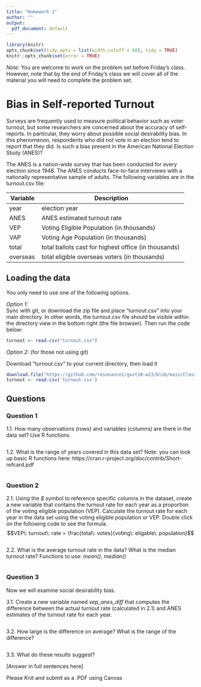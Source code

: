 ```yaml
---
title: "Homework 1"
author: ""
output:
  pdf_document: default
---
```


```r
library(knitr)
opts_chunk$set(tidy.opts = list(width.cutoff = 60), tidy = TRUE)
knitr::opts_chunk$set(error = TRUE)
```

_Note_: You are welcome to work on the problem set before Friday's class. However, note that by the end of Friday's class we will cover all of the material you will need to complete the problem set.

# Bias in Self-reported Turnout

Surveys are frequently used to measure political behavior such as voter turnout, but some researchers are concerned about the accuracy of self-reports. In particular, they worry about possible social desirability bias. In this phenomenon, respondents who did not vote in an election tend to report that they did. Is such a bias present in the American National Election Study (ANES)? 

The ANES is a nation-wide survey that has been conducted for every election since 1948. The ANES conducts face-to-face interviews with a nationally representative sample of adults.  The following variables are in the turnout.csv file:

| Variable    | Description                                             |
|-------------|---------------------------------------------------------|
| year        | election year                                           |
| ANES        | ANES estimated turnout rate                             |
| VEP         | Voting Eligible Population (in thousands)               |
| VAP         | Voting Age Population (in thousands)                    |
| total       | total ballots cast for highest office (in thousands)    |
| overseas    | total eligible overseas voters (in thousands)           |


## Loading the data

You only need to use one of the following options.

_Option 1:_  
Sync with git, or download the zip file and place "turnout.csv" into your main directory. In other words, the turnout.csv file should be visible within the directory view in the bottom right (the file browser). Then run the code below:

```r
turnout <- read.csv("turnout.csv")
```

_Option 2:_ (for those not using git)

Download "turnout.csv" to your current directory, then load it
```r
download.file("https://github.com/resonance1/govt10-w23/blob/main/Class%20Sessions/class1.rmd","./turnout.csv")
turnout <- read.csv('turnout.csv')
```

## Questions

### Question 1

1.1. How many observations (rows) and variables (columns) are there in the data set? Use R functions. 

```r

```

1.2. What is the range of years covered in this data set? Note: you can look up basic R functions here: https://cran.r-project.org/doc/contrib/Short-refcard.pdf

```r

```

### Question 2

2.1. Using the *$* symbol to reference specific columns in the dataset, create a new variable that contains the turnout rate for each year as a proportion of the voting eligible population (VEP). Calculate the turnout rate for each year in the data set using the voting eligible population or VEP.  Double click on the following code to see the formula. $$VEP\: turnout\: rate = \frac{total\: votes}{voting\: eligable\: population}$$

```r

```

2.2. What is the average turnout rate in the data? What is the median turnout rate? Functions to use: *mean()*, *median()*

```r

```


### Question 3

Now we will examine social desirability bias.

3.1. Create a new variable named *vep_anes_diff* that computes the difference between the actual turnout rate (calculated in 2.1) and ANES estimates of the turnout rate for each year.

```r

```

3.2. How large is the difference on average? What is the range of the difference? 

```r

```

3.3. What do these results suggest?

[Answer in full sentences here]


Please Knit and submit as a .PDF using Canvas
